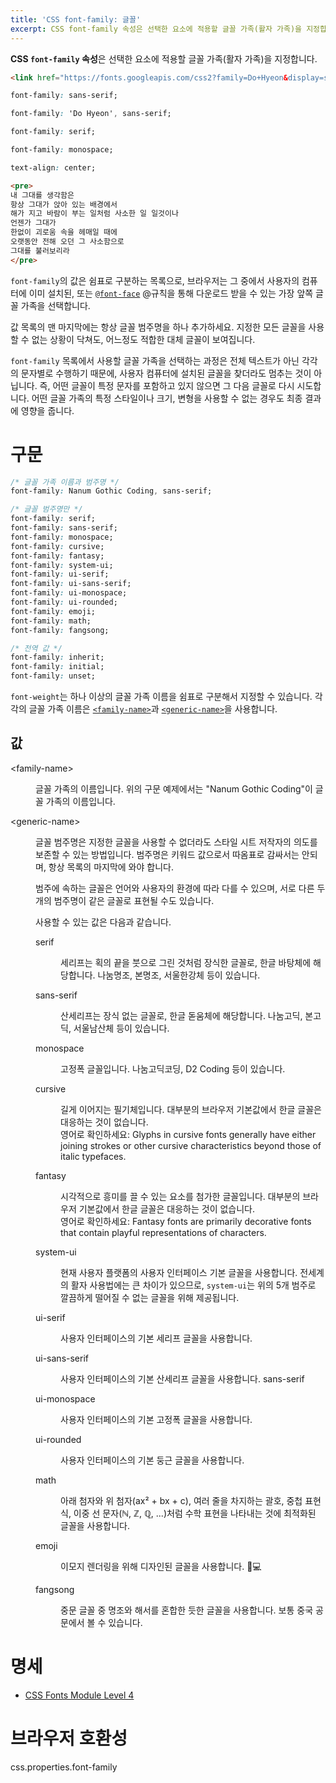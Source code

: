 ```yaml
---
title: 'CSS font-family: 글꼴'
excerpt: CSS font-family 속성은 선택한 요소에 적용할 글꼴 가족(활자 가족)을 지정합니다.
---
```


**CSS `font-family` 속성**은 선택한 요소에 적용할 글꼴 가족(활자 가족)을 지정합니다.

<CSSDemo selector="pre{$}">

```html sub
<link href="https://fonts.googleapis.com/css2?family=Do+Hyeon&display=swap" rel="stylesheet">
```

```css
font-family: sans-serif;
```

```css
font-family: 'Do Hyeon', sans-serif;
```

```css
font-family: serif;
```

```css
font-family: monospace;
```

```css sub
text-align: center;
```

```html
<pre>
내 그대를 생각함은
항상 그대가 앉아 있는 배경에서
해가 지고 바람이 부는 일처럼 사소한 일 일것이나
언젠가 그대가
한없이 괴로움 속을 헤매일 때에
오랫동안 전해 오던 그 사소함으로
그대를 불러보리라
</pre>
```

</CSSDemo>

`font-family`의 값은 쉼표로 구분하는 목록으로, 브라우저는 그 중에서 사용자의 컴퓨터에 이미 설치된, 또는 [`@font-face`](./@font-face) @규칙을 통해 다운로드 받을 수 있는 가장 앞쪽 글꼴 가족을 선택합니다.

값 목록의 맨 마지막에는 항상 글꼴 범주명을 하나 추가하세요. 지정한 모든 글꼴을 사용할 수 없는 상황이 닥쳐도, 어느정도 적합한 대체 글꼴이 보여집니다.

`font-family` 목록에서 사용할 글꼴 가족을 선택하는 과정은 전체 텍스트가 아닌 각각의 문자별로 수행하기 때문에, 사용자 컴퓨터에 설치된 글꼴을 찾더라도 멈추는 것이 아닙니다. 즉, 어떤 글꼴이 특정 문자를 포함하고 있지 않으면 그 다음 글꼴로 다시 시도합니다. 어떤 글꼴 가족의 특정 스타일이나 크기, 변형을 사용할 수 없는 경우도 최종 결과에 영향을 줍니다.

# 구문

```css
/* 글꼴 가족 이름과 범주명 */
font-family: Nanum Gothic Coding, sans-serif;

/* 글꼴 범주명만 */
font-family: serif;
font-family: sans-serif;
font-family: monospace;
font-family: cursive;
font-family: fantasy;
font-family: system-ui;
font-family: ui-serif;
font-family: ui-sans-serif;
font-family: ui-monospace;
font-family: ui-rounded;
font-family: emoji;
font-family: math;
font-family: fangsong;

/* 전역 값 */
font-family: inherit;
font-family: initial;
font-family: unset;
```

`font-weight`는 하나 이상의 글꼴 가족 이름을 쉼표로 구분해서 지정할 수 있습니다. 각각의 글꼴 가족 이름은 [`<family-name>`](#term-family-name)과 [`<generic-name>`](#term-generic-name)을 사용합니다.

## 값

<dl>

<Term>&lt;family-name&gt;</Term>
<dd>글꼴 가족의 이름입니다. 위의 구문 예제에서는 "Nanum Gothic Coding"이 글꼴 가족의 이름입니다.</dd>

<Term>&lt;generic-name&gt;</Term>
<dd>

글꼴 범주명은 지정한 글꼴을 사용할 수 없더라도 스타일 시트 저작자의 의도를 보존할 수 있는 방법입니다. 범주명은 키워드 값으로서 따옴표로 감싸서는 안되며, 항상 목록의 마지막에 와야 합니다.

범주에 속하는 글꼴은 언어와 사용자의 환경에 따라 다를 수 있으며, 서로 다른 두 개의 범주명이 같은 글꼴로 표현될 수도 있습니다.

사용할 수 있는 값은 다음과 같습니다.

<dl>

<div style={{ fontFamily: 'serif' }}>
<Term>serif</Term>
<dd>

세리프는 획의 끝을 붓으로 그린 것처럼 장식한 글꼴로, 한글 바탕체에 해당합니다. 나눔명조, 본명조, 서울한강체 등이 있습니다.

</dd>
</div>

<div style={{ fontFamily: 'sans-serif' }}>
<Term>sans-serif</Term>
<dd>

산세리프는 장식 없는 글꼴로, 한글 돋움체에 해당합니다. 나눔고딕, 본고딕, 서울남산체 등이 있습니다.

</dd>
</div>

<div style={{ fontFamily: 'monospace' }}>
<Term>monospace</Term>
<dd>

고정폭 글꼴입니다. 나눔고딕코딩, D2 Coding 등이 있습니다.

</dd>
</div>

<div style={{ fontFamily: 'cursive' }}>
<Term>cursive</Term>
<dd>

길게 이어지는 필기체입니다. 대부분의 브라우저 기본값에서 한글 글꼴은 대응하는 것이 없습니다.<br />
영어로 확인하세요: Glyphs in cursive fonts generally have either joining strokes or other cursive characteristics beyond those of italic typefaces.

</dd>
</div>

<div style={{ fontFamily: 'fantasy' }}>
<Term>fantasy</Term>
<dd>

시각적으로 흥미를 끌 수 있는 요소를 첨가한 글꼴입니다. 대부분의 브라우저 기본값에서 한글 글꼴은 대응하는 것이 없습니다.<br />
영어로 확인하세요: Fantasy fonts are primarily decorative fonts that contain playful representations of characters.

</dd>
</div>

<div style={{ fontFamily: 'system-ui' }}>
<Term>system-ui</Term>
<dd>

현재 사용자 플랫폼의 사용자 인터페이스 기본 글꼴을 사용합니다. 전세계의 활자 사용법에는 큰 차이가 있으므로, `system-ui`는 위의 5개 범주로 깔끔하게 떨어질 수 없는 글꼴을 위해 제공됩니다.

</dd>
</div>

<div style={{ fontFamily: 'ui-serif' }}>
<Term>ui-serif</Term>
<dd>

사용자 인터페이스의 기본 세리프 글꼴을 사용합니다.

</dd>
</div>

<div style={{ fontFamily: 'ui-sans-serif' }}>
<Term>ui-sans-serif</Term>
<dd>

사용자 인터페이스의 기본 산세리프 글꼴을 사용합니다. sans-serif

</dd>
</div>

<div style={{ fontFamily: 'ui-monospace' }}>
<Term>ui-monospace</Term>
<dd>

사용자 인터페이스의 기본 고정폭 글꼴을 사용합니다.

</dd>
</div>

<div style={{ fontFamily: 'ui-rounded' }}>
<Term>ui-rounded</Term>
<dd>

사용자 인터페이스의 기본 둥근 글꼴을 사용합니다.

</dd>
</div>

<div style={{ fontFamily: 'math' }}>
<Term>math</Term>
<dd>

아래 첨자와 위 첨자(ax² + bx + c), 여러 줄을 차지하는 괄호, 중첩 표현식, 이중 선 문자(ℕ, ℤ, ℚ, ...)처럼 수학 표현을 나타내는 것에 최적화된 글꼴을 사용합니다.

</dd>
</div>

<div style={{ fontFamily: 'emoji' }}>
<Term>emoji</Term>
<dd>

이모지 렌더링을 위해 디자인된 글꼴을 사용합니다. 📕💻

</dd>
</div>

<div style={{ fontFamily: 'fangsong' }}>
<Term>fangsong</Term>
<dd>

중문 글꼴 중 명조와 해서를 혼합한 듯한 글꼴을 사용합니다. 보통 중국 공문에서 볼 수 있습니다.

</dd>
</div>

</dl>
</dd>
</dl>

# 명세

- [CSS Fonts Module Level 4](https://drafts.csswg.org/css-fonts/#font-family-prop)

# 브라우저 호환성

<BrowserCompat>css.properties.font-family</BrowserCompat>
